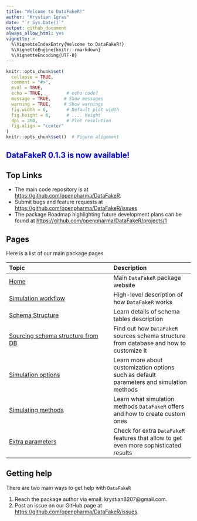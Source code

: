 ```yaml
---
title: "Welcome to DataFakeR!"
author: "Krystian Igras"
date: "`r Sys.Date()`"
output: github_document
always_allow_html: yes
vignette: >
  %\VignetteIndexEntry{Welcome to DataFakeR!}
  %\VignetteEngine{knitr::rmarkdown}
  %\VignetteEncoding{UTF-8}
---
```


```r
knitr::opts_chunk$set(
  collapse = TRUE,
  comment = "#>",
  eval = TRUE,        
  echo = TRUE,         # echo code?
  message = TRUE,     # Show messages
  warning = TRUE,     # Show warnings
  fig.width = 8,       # Default plot width
  fig.height = 6,      # .... height
  dpi = 200,           # Plot resolution
  fig.align = "center"
)
knitr::opts_chunk$set()  # Figure alignment   
```

## <span style="color:blue"> DataFakeR 0.1.3 is now available\!</span>

## Top Links

- The main code repository is at [https://github.com/openpharma/DataFakeR](https://github.com/openpharma/DataFakeR).
- Submit bugs and feature requests at [https://github.com/openpharma/DataFakeR/issues](https://github.com/openpharma/DataFakeR/issues)
- The package Roadmap highlighting future development plans can be found at [https://github.com/openpharma/DataFakeR/projects/1](https://github.com/openpharma/DataFakeR/projects/1)

## Pages

Here is a list of our main package pages

|Topic|Description|
|:--------|:------|
|[Home](https://openpharma.github.io/DataFakeR/)|Main `DataFakeR` package website|
|[Simulation workflow](datafaker_workflow.html)|High-level description of how `DataFakeR` works|
|[Schema Structure](schema_structure.html)|Learn details of schema tables description|
|[Sourcing schema structure from DB](structure_from_db.html)|Find out how `DataFakeR` sources schema structure from database and how to customize it|
|[Simulation options](simulation_options.html)|Learn more about customization options such as default parameters and simulation methods|
|[Simulating methods](simulation_methods.html)|Learn what simulation methods `DataFakeR` offers and how to create custom ones|
|[Extra parameters](extra_parameters.html)|Check for extra `DataFakeR` features that allow to get even more sophisticated results|


## Getting help

There are two main ways to get help with `DataFakeR`

1. Reach the package author via email: krystian8207@gmail.com.
2. Post an issue on our GitHub page at [https://github.com/openpharma/DataFakeR/issues](https://github.com/openpharma/DataFakeR/issues).
